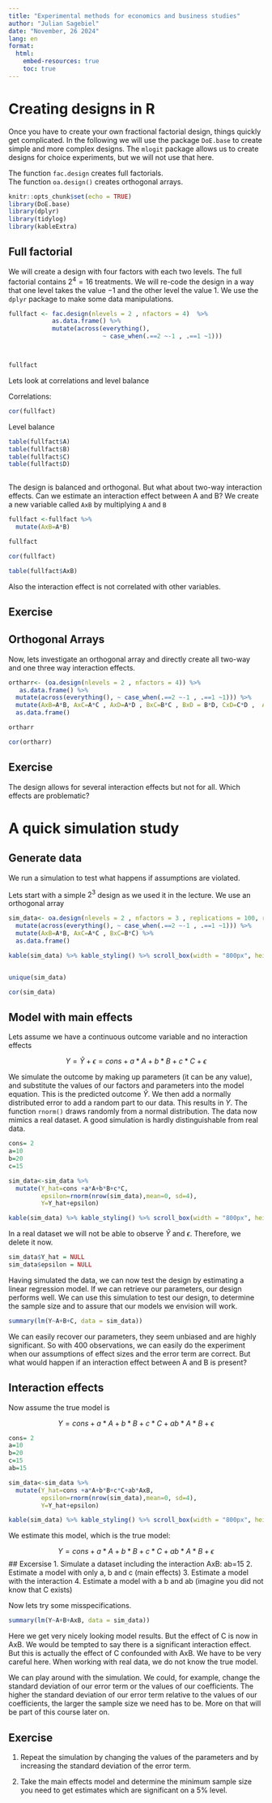 ```yaml
---
title: "Experimental methods for economics and business studies"
author: "Julian Sagebiel"
date: "November, 26 2024"
lang: en
format: 
  html:
    embed-resources: true
    toc: true
---
```


# Creating designs in R

Once you have to create your own fractional factorial design, things quickly get complicated. In the following we will use the package `DoE.base` to create simple and more complex designs. The `mlogit` package allows us to create designs for choice experiments, but we will not use that here.

The function `fac.design` creates full factorials.\
The function `oa.design()` creates orthogonal arrays.

```r
knitr::opts_chunk$set(echo = TRUE)
library(DoE.base)
library(dplyr)
library(tidylog)
library(kableExtra)

```

## Full factorial

We will create a design with four factors with each two levels. The full factorial contains $2^4=16$ treatments. We will re-code the design in a way that one level takes the value $-1$ and the other level the value $1$. We use the `dplyr` package to make some data manipulations.

```r


fullfact <- fac.design(nlevels = 2 , nfactors = 4)  %>% 
            as.data.frame() %>%
            mutate(across(everything(), 
                          ~ case_when(.==2 ~-1 , .==1 ~1))) 



fullfact

```

Lets look at correlations and level balance

Correlations:

```r
cor(fullfact)
```

Level balance

```r
table(fullfact$A)
table(fullfact$B)
table(fullfact$C)
table(fullfact$D)
     
```

The design is balanced and orthogonal. But what about two-way interaction effects. Can we estimate an interaction effect between A and B? We create a new variable called `AxB` by multiplying `A` and `B`

```r
fullfact <-fullfact %>% 
  mutate(AxB=A*B)

fullfact
```

```r
cor(fullfact)
```

```r
table(fullfact$AxB)
```

Also the interaction effect is not correlated with other variables.

## Exercise

## Orthogonal Arrays

Now, lets investigate an orthogonal array and directly create all two-way and one three way interaction effects.

```r

ortharr<- (oa.design(nlevels = 2 , nfactors = 4)) %>% 
   as.data.frame() %>% 
  mutate(across(everything(), ~ case_when(.==2 ~-1 , .==1 ~1))) %>% 
  mutate(AxB=A*B, AxC=A*C , AxD=A*D , BxC=B*C , BxD = B*D, CxD=C*D ,  AxBxC=A*B*C) %>% 
  as.data.frame()

ortharr

```

```r
cor(ortharr)
```

## Exercise

The design allows for several interaction effects but not for all. Which effects are problematic?

# A quick simulation study

## Generate data

We run a simulation to test what happens if assumptions are violated.

Lets start with a simple $2^3$ design as we used it in the lecture. We use an orthogonal array

```r
sim_data<- oa.design(nlevels = 2 , nfactors = 3 , replications = 100, repeat.only = TRUE) %>% as.data.frame() %>% 
  mutate(across(everything(), ~ case_when(.==2 ~-1 , .==1 ~1))) %>% 
  mutate(AxB=A*B, AxC=A*C , BxC=B*C) %>% 
  as.data.frame()

kable(sim_data) %>% kable_styling() %>% scroll_box(width = "800px", height = "500px")


unique(sim_data)

cor(sim_data)
```

## Model with main effects

Lets assume we have a continuous outcome variable and no interaction effects

$$Y=\widehat{Y}+\epsilon = cons+a*A+b*B+c*C+\epsilon$$

We simulate the outcome by making up parameters (it can be any value), and substitute the values of our factors and parameters into the model equation. This is the predicted outcome $\widehat{Y}$. We then add a normally distributed error to add a random part to our data. This results in $Y$. The function `rnorm()` draws randomly from a normal distribution. The data now mimics a real dataset. A good simulation is hardly distinguishable from real data.

```r
cons= 2
a=10
b=20
c=15

sim_data<-sim_data %>% 
  mutate(Y_hat=cons +a*A+b*B+c*C,
         epsilon=rnorm(nrow(sim_data),mean=0, sd=4),
         Y=Y_hat+epsilon)

```

```r
kable(sim_data) %>% kable_styling() %>% scroll_box(width = "800px", height = "500px")

```

In a real dataset we will not be able to observe $\widehat{Y}$ and $\epsilon$. Therefore, we delete it now.

```r
sim_data$Y_hat = NULL 
sim_data$epsilon = NULL
```

Having simulated the data, we can now test the design by estimating a linear regression model. If we can retrieve our parameters, our design performs well. We can use this simulation to test our design, to determine the sample size and to assure that our models we envision will work.

```r
summary(lm(Y~A+B+C, data = sim_data))
```

We can easily recover our parameters, they seem unbiased and are highly significant. So with 400 observations, we can easily do the experiment when our assumptions of effect sizes and the error term are correct. But what would happen if an interaction effect between A and B is present?

## Interaction effects

Now assume the true model is

$$Y=cons+a*A+b*B+c*C+ab*A*B+\epsilon$$

```r
cons= 2
a=10
b=20
c=15
ab=15

sim_data<-sim_data %>% 
  mutate(Y_hat=cons +a*A+b*B+c*C+ab*AxB,
         epsilon=rnorm(nrow(sim_data),mean=0, sd=4),
         Y=Y_hat+epsilon)

kable(sim_data) %>% kable_styling() %>% scroll_box(width = "800px", height = "500px")
```

We estimate this model, which is the true model:

$$Y=cons+a*A+b*B+c*C+ab*A*B+\epsilon$$ \## Excersise 1. Simulate a dataset including the interaction AxB: ab=15 2. Estimate a model with only a, b and c (main effects) 3. Estimate a model with the interaction 4. Estimate a model with a b and ab (imagine you did not know that C exists)

Now lets try some misspecifications.

```r
summary(lm(Y~A+B+AxB, data = sim_data))
```

Here we get very nicely looking model results. But the effect of C is now in AxB. We would be tempted to say there is a significant interaction effect. But this is actually the effect of C confounded with AxB. We have to be very careful here. When working with real data, we do not know the true model.

We can play around with the simulation. We could, for example, change the standard deviation of our error term or the values of our coefficients. The higher the standard deviation of our error term relative to the values of our coefficients, the larger the sample size we need has to be. More on that will be part of this course later on.

## Exercise

1.  Repeat the simulation by changing the values of the parameters and by increasing the standard deviation of the error term.

2.  Take the main effects model and determine the minimum sample size you need to get estimates which are significant on a 5% level.
